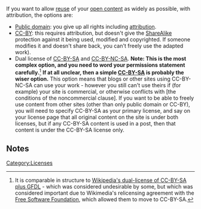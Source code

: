 If you want to allow [[reuse]] of your [[open content]] as widely as possible, with attribution, the options are:
* [[Public domain]]: you give up all rights including [[attribution]].
* [[CC-BY]]: this requires attribution, but doesn't give the [[ShareAlike]] protection against it being used, modified and copyrighted. If someone modifies it and doesn't share back, you can't freely use the adapted work). 
* Dual license of [[CC-BY-SA]] and [[CC-BY-NC-SA]]. '''Note: This is the most complex option, and you need to word your permissions statement carefully.'''<ref>It is comparable in structure to [[Wikipedia:Project:Copyrights|Wikipedia's dual-license of CC-BY-SA plus GFDL]] - which was considered undesirable by some, but which was considered important due to Wikimedia's relicensing agreement with the [[Free Software Foundation]], which allowed them to move to CC-BY-SA.</ref> '''If at all unclear, then a simple [[CC-BY-SA]] is probably the wiser option.''' This option means that blogs or other sites using CC-BY-NC-SA can use your work - however you still can't use theirs if (for example) your site is commercial, or otherwise conflicts with [the conditions of the noncommercial clause]. If you want to be able to freely use content from other sites (other than only public domain or CC-BY), you will need to specify CC-BY-SA as your primary license, and say on your license page that all original content on the site is under both licenses, but if any CC-BY-SA content is used in a post, then that content is under the CC-BY-SA license only. 

==Notes==
<small><references/></small>

[[Category:Licenses]]